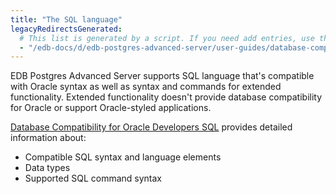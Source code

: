 ```yaml
---
title: "The SQL language"
legacyRedirectsGenerated:
  # This list is generated by a script. If you need add entries, use the `legacyRedirects` key.
  - "/edb-docs/d/edb-postgres-advanced-server/user-guides/database-compatibility-for-oracle-developers-guide/9.5/Database_Compatibility_for_Oracle_Developers_Guide.1.037.html"
---
```


<div id="the_sql_language" class="registered_link"></div>

EDB Postgres Advanced Server supports SQL language that's compatible with Oracle syntax as well as syntax and commands for extended functionality. Extended functionality doesn't provide database compatibility for Oracle or support Oracle-styled applications.

[Database Compatibility for Oracle Developers SQL](/epas/latest/epas_compat_ora_dev_guide) provides detailed information about:

-   Compatible SQL syntax and language elements
-   Data types
-   Supported SQL command syntax

